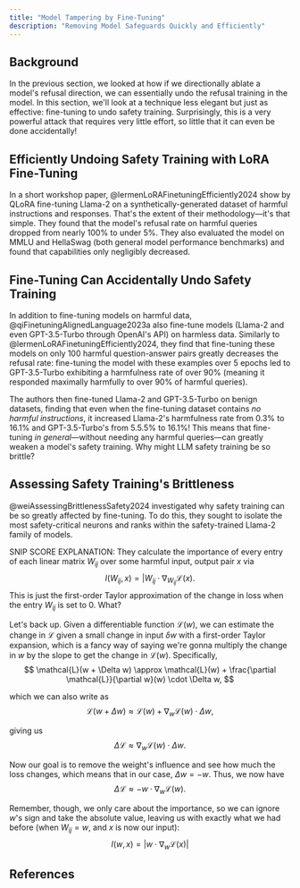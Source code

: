 ```yaml
---
title: "Model Tampering by Fine-Tuning"
description: "Removing Model Safeguards Quickly and Efficiently"
---
```


## Background
In the previous section, we looked at how if we directionally ablate a model's refusal direction, we can essentially undo the refusal training in the model. In this section, we'll look at a technique less elegant but just as effective: fine-tuning to undo safety training. Surprisingly, this is a very powerful attack that requires very little effort, so little that it can even be done accidentally!

## Efficiently Undoing Safety Training with LoRA Fine-Tuning
In a short workshop paper, @lermenLoRAFinetuningEfficiently2024 show by QLoRA fine-tuning Llama-2 on a synthetically-generated dataset of harmful instructions and responses. That's the extent of their methodology—it's that simple. They found that the model's refusal rate on harmful queries dropped from nearly 100% to under 5%. They also evaluated the model on MMLU and HellaSwag (both general model performance benchmarks) and found that capabilities only negligibly decreased. 


## Fine-Tuning Can Accidentally Undo Safety Training
In addition to fine-tuning models on harmful data, @qiFinetuningAlignedLanguage2023a also fine-tune models (Llama-2 and even GPT-3.5-Turbo through OpenAI's API) on harmless data. Similarly to @lermenLoRAFinetuningEfficiently2024, they find that fine-tuning these models on only 100 harmful question-answer pairs greatly decreases the refusal rate: fine-tuning the model with these examples over 5 epochs led to GPT-3.5-Turbo exhibiting a harmfulness rate of over 90% (meaning it responded maximally harmfully to over 90% of harmful queries).

The authors then fine-tuned Llama-2 and GPT-3.5-Turbo on benign datasets, finding that even when the fine-tuning dataset contains *no harmful instructions*, it increased Llama-2's harmfulness rate from 0.3% to 16.1% and GPT-3.5-Turbo's from 5.5.5% to 16.1%! This means that fine-tuning *in general*—without needing any harmful queries—can greatly weaken a model's safety training. Why might LLM safety training be so brittle?

## Assessing Safety Training's Brittleness
@weiAssessingBrittlenessSafety2024 investigated why safety training can be so greatly affected by fine-tuning. To do this, they sought to isolate the most safety-critical neurons and ranks within the safety-trained Llama-2 family of models. 

SNIP SCORE EXPLANATION:
They calculate the importance of every entry of each linear matrix $W_{ij}$ over some harmful input, output pair $x$ via
$$
I(W_{ij}, x) = |W_{ij} \cdot \nabla_{W_{ij}} \mathcal{L}(x).
$$
This is just the first-order Taylor approximation of the change in loss when the entry $W_{ij}$ is set to 0. What?

Let's back up. Given a differentiable function $\mathcal{L}(w)$, we can estimate the change in $\mathcal{L}$ given a small change in input $\delta w$ with a first-order Taylor expansion, which is a fancy way of saying we're gonna multiply the change in $w$ by the slope to get the change in $\mathcal{L}(w)$. Specifically,
$$
\mathcal{L}(w + \Delta w) \approx \mathcal{L}(w) + \frac{\partial \mathcal{L}}{\partial w}(w) \cdot \Delta w,
$$

which we can also write as
$$
\mathcal{L}(w + \Delta w) \approx \mathcal{L}(w) + \nabla_w \mathcal{L}(w) \cdot \Delta w,
$$

giving us
$$
\Delta \mathcal{L} \approx \nabla_w \mathcal{L}(w) \cdot \Delta w.
$$

Now our goal is to remove the weight's influence and see how much the loss changes, which means that in our case, $\Delta w = -w$. Thus, we now have
$$
\Delta \mathcal{L} \approx -w \cdot \nabla_w \mathcal{L}(w).
$$

Remember, though, we only care about the importance, so we can ignore $w$'s sign and take the absolute value, leaving us with exactly what we had before (when $W_{ij} = w$, and $x$ is now our input):
$$
I(w, x) = |w \cdot \nabla_w \mathcal{L}(x)|
$$



## References
